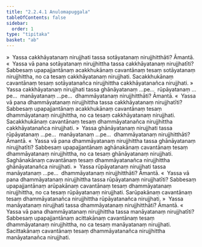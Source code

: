 ```yaml
---
title: "2.2.4.1 Anulomapuggala"
tableOfContents: false
sidebar:
  order: 1
type: "tipitaka"
basket: "ab"
---
```



<DynamicBreadcrumb />

<Division number="151">

<Paragraph number="1244">
»  Yassa cakkhāyatanaṃ nirujjhati tassa sotāyatanaṃ nirujjhitthāti? Āmantā.
</Paragraph>

<Paragraph number="1245">
«  Yassa vā pana sotāyatanaṃ nirujjhittha tassa cakkhāyatanaṃ nirujjhatīti?
</Paragraph>

<Paragraph number="1246">
Sabbesaṃ upapajjantānaṃ acakkhukānaṃ cavantānaṃ tesaṃ sotāyatanaṃ nirujjhittha, no ca tesaṃ cakkhāyatanaṃ nirujjhati. Sacakkhukānaṃ cavantānaṃ tesaṃ sotāyatanañca nirujjhittha cakkhāyatanañca nirujjhati.
</Paragraph>

<Paragraph number="1247">
»  Yassa cakkhāyatanaṃ nirujjhati tassa ghānāyatanaṃ …pe…  rūpāyatanaṃ …pe…  manāyatanaṃ …pe…  dhammāyatanaṃ nirujjhitthāti? Āmantā.
</Paragraph>

<Paragraph number="1248">
«  Yassa vā pana dhammāyatanaṃ nirujjhittha tassa cakkhāyatanaṃ nirujjhatīti?
</Paragraph>

<Paragraph number="1249">
Sabbesaṃ upapajjantānaṃ acakkhukānaṃ cavantānaṃ tesaṃ dhammāyatanaṃ nirujjhittha, no ca tesaṃ cakkhāyatanaṃ nirujjhati. Sacakkhukānaṃ cavantānaṃ tesaṃ dhammāyatanañca nirujjhittha cakkhāyatanañca nirujjhati.
</Paragraph>

</Division>
<Division number="152">

<Paragraph number="1250">
»  Yassa ghānāyatanaṃ nirujjhati tassa rūpāyatanaṃ …pe…  manāyatanaṃ …pe…  dhammāyatanaṃ nirujjhitthāti? Āmantā.
</Paragraph>

<Paragraph number="1251">
«  Yassa vā pana dhammāyatanaṃ nirujjhittha tassa ghānāyatanaṃ nirujjhatīti?
</Paragraph>

<Paragraph number="1252">
Sabbesaṃ upapajjantānaṃ aghānakānaṃ cavantānaṃ tesaṃ dhammāyatanaṃ nirujjhittha, no ca tesaṃ ghānāyatanaṃ nirujjhati. Saghānakānaṃ cavantānaṃ tesaṃ dhammāyatanañca nirujjhittha ghānāyatanañca nirujjhati.
</Paragraph>

</Division>
<Division number="153">

<Paragraph number="1253">
»  Yassa rūpāyatanaṃ nirujjhati tassa manāyatanaṃ …pe…  dhammāyatanaṃ nirujjhitthāti? Āmantā.
</Paragraph>

<Paragraph number="1254">
«  Yassa vā pana dhammāyatanaṃ nirujjhittha tassa rūpāyatanaṃ nirujjhatīti?
</Paragraph>

<Paragraph number="1255">
Sabbesaṃ upapajjantānaṃ arūpakānaṃ cavantānaṃ tesaṃ dhammāyatanaṃ nirujjhittha, no ca tesaṃ rūpāyatanaṃ nirujjhati. Sarūpakānaṃ cavantānaṃ tesaṃ dhammāyatanañca nirujjhittha rūpāyatanañca nirujjhati.
</Paragraph>

</Division>
<Division number="154">

<Paragraph number="1256">
»  Yassa manāyatanaṃ nirujjhati tassa dhammāyatanaṃ nirujjhitthāti? Āmantā.
</Paragraph>

<Paragraph number="1257">
«  Yassa vā pana dhammāyatanaṃ nirujjhittha tassa manāyatanaṃ nirujjhatīti?
</Paragraph>

<Paragraph number="1258">
Sabbesaṃ upapajjantānaṃ acittakānaṃ cavantānaṃ tesaṃ dhammāyatanaṃ nirujjhittha, no ca tesaṃ manāyatanaṃ nirujjhati. Sacittakānaṃ cavantānaṃ tesaṃ dhammāyatanañca nirujjhittha manāyatanañca nirujjhati.
</Paragraph>
</Division>